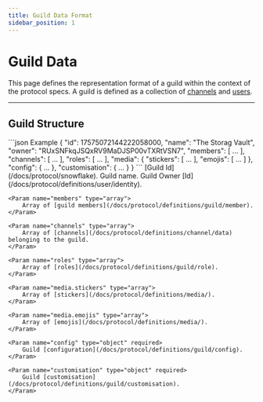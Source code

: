 ```yaml
---
title: Guild Data Format
sidebar_position: 1
---
```



# Guild Data

This page defines the representation format of a guild within the context of the protocol specs. A guild is defined as
a collection of [channels](/docs/protocol/definitions/channel/data) and
[users](/docs/protocol/definitions/user/data#public-user-structure).

---

## Guild Structure

<SchemaExample path="/guild/guild.json">
```json Example
{
    "id": 17575072144222058000,
    "name": "The Storag Vault",
    "owner": "RUxSNFkqJSQxRV9MaDJSP00vTXRtVSN7",
    "members": [ ... ],
    "channels": [  ...  ],
    "roles": [  ...  ],
    "media": {
        "stickers": [  ...  ],
        "emojis": [  ...  ]
    },
    "config": {  ...  },
    "customisation": {  ...  }
}
```
</SchemaExample>

<ParamsList>
    <Param name="id" type="integer" required>
        [Guild Id](/docs/protocol/snowflake).
    </Param>
    <Param name="name" type="string">
        Guild name.
    </Param>
    <Param name="owner" type="string">
        Guild Owner [Id](/docs/protocol/definitions/user/identity).
    </Param>

    <Param name="members" type="array">
        Array of [guild members](/docs/protocol/definitions/guild/member).
    </Param>

    <Param name="channels" type="array">
        Array of [channels](/docs/protocol/definitions/channel/data) belonging to the guild.
    </Param>

    <Param name="roles" type="array">
        Array of [roles](/docs/protocol/definitions/guild/role).
    </Param>

    <Param name="media.stickers" type="array">
        Array of [stickers](/docs/protocol/definitions/media/).
    </Param>

    <Param name="media.emojis" type="array">
        Array of [emojis](/docs/protocol/definitions/media/).
    </Param>

    <Param name="config" type="object" required>
        Guild [configuration](/docs/protocol/definitions/guild/config).
    </Param>

    <Param name="customisation" type="object" required>
        Guild [customisation](/docs/protocol/definitions/guild/customisation).
    </Param>
</ParamsList>

